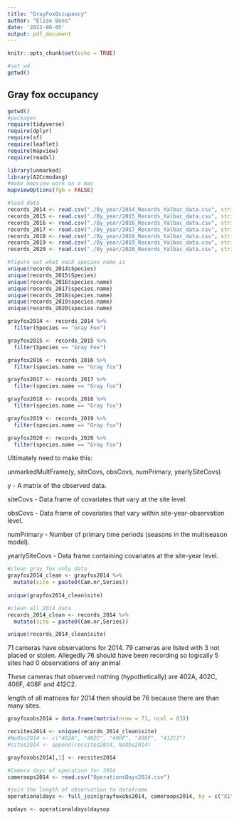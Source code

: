 ```yaml
---
title: "GrayFoxOccupancy"
author: "Elise Boos"
date: '2022-08-05'
output: pdf_document
---
```


```r
knitr::opts_chunk$set(echo = TRUE)

#set wd 
getwd()
```

## Gray fox occupancy

```r
getwd()
#packages
require(tidyverse)
require(dplyr)
require(sf)
require(leaflet)
require(mapview)
require(readxl)

library(unmarked)
library(AICcmodavg)
#make mapview work on a mac
mapviewOptions(fgb = FALSE)
```

```r
#load data
records_2014 <- read.csv("./By_year/2014_Records_Yalbac_data.csv", stringsAsFactors = T)
records_2015 <- read.csv("./By_year/2015_Records_Yalbac_data.csv", stringsAsFactors = T)
records_2016 <- read.csv("./By_year/2016_Records_Yalbac_data.csv", stringsAsFactors = T)
records_2017 <- read.csv("./By_year/2017_Records_Yalbac_data.csv", stringsAsFactors = T)
records_2018 <- read.csv("./By_year/2018_Records_Yalbac_data.csv", stringsAsFactors = T)
records_2019 <- read.csv("./By_year/2019_Records_Yalbac_data.csv", stringsAsFactors = T)
records_2020 <- read.csv("./By_year/2020_Records_Yalbac_data.csv", stringsAsFactors = T)
```


```r
#figure out what each species name is 
unique(records_2014$Species)
unique(records_2015$Species)
unique(records_2016$species.name)
unique(records_2017$species.name)
unique(records_2018$species.name)
unique(records_2019$species.name)
unique(records_2020$species.name)
```

```r
grayfox2014 <- records_2014 %>%
  filter(Species == "Gray Fox")

grayfox2015 <- records_2015 %>%
  filter(Species == "Gray Fox")

grayfox2016 <- records_2016 %>%
  filter(species.name == "Gray fox")

grayfox2017 <- records_2017 %>%
  filter(species.name == "Gray fox")

grayfox2018 <- records_2018 %>%
  filter(species.name == "Gray fox")

grayfox2019 <- records_2019 %>%
  filter(species.name == "Gray fox")

grayfox2020 <- records_2020 %>%
  filter(species.name == "Gray fox")
```

Ultimately need to make this:

unmarkedMultFrame(y, siteCovs, obsCovs, numPrimary, yearlySiteCovs)

y	- A matrix of the observed data.

siteCovs - Data frame of covariates that vary at the site level.

obsCovs	- Data frame of covariates that vary within site-year-observation level.

numPrimary - Number of primary time periods (seasons in the multiseason model).

yearlySiteCovs - Data frame containing covariates at the site-year level.

```r
#clean gray fox only data
grayfox2014_clean <- grayfox2014 %>%
  mutate(site = paste0(Cam.nr,Series))
  
unique(grayfox2014_clean$site)

#clean all 2014 data
records_2014_clean <- records_2014 %>%
  mutate(site = paste0(Cam.nr,Series))

unique(records_2014_clean$site)
```
71 cameras have observations for 2014. 79 cameras are listed with 3 not placed or stolen. Allegedly 76 should have been recording so logically 5 sites had 0 observations of any animal

These cameras that observed nothing (hypothetically) are 402A, 402C, 406F, 408F and 412C2.

length of all matrices for 2014 then should be 76 because there are than many sites.

```r
grayfoxobs2014 = data.frame(matrix(nrow = 71, ncol = 63))

recsites2014 <- unique(records_2014_clean$site)
#NoObs2014 <- c("402A", "402C", "406F", "408F", "412C2")
#sites2014 <- append(recsites2014, NoObs2014)

grayfoxobs2014[,1] <- recsites2014

#Camera days of operation for 2014
cameraops2014 <- read.csv("OperationsDays2014.csv")

#join the length of observation to dataframe
operationaldays <- full_join(grayfoxobs2014, cameraops2014, by = c("X1" = "site"))

opdays <- operationaldays$daysop
```



